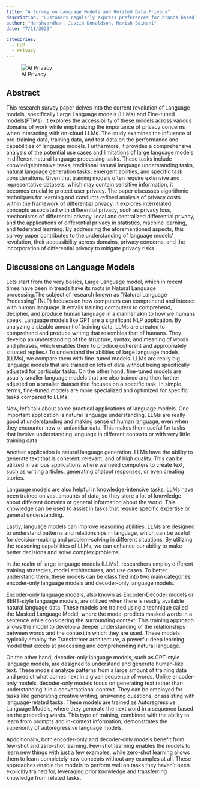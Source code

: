 ```yaml
---
title: "A Survey on Language Models and Related Data Privacy"
description: "Customers regularly express preferences for brands based on their attire.  How can retail adapt and learn without compromising privacy?"
author: "Harshvardhan, Justin Donaldson, Manish Sainani"
date: "7/11/2023"

categories:
  - LLM
  - Privacy
---
```


![AI Privacy](images/omgjjd_data_privacy_AI_home_secure_f87b681d-8207-46b6-adf4-4e2981b09f18.png)

## Abstract

This research survey paper delves into the current revolution of Language
models, specifically Large Language models (LLMs) and Fine-tuned models(FTMs).
It explores the accessibility of these models across various domains of work
while emphasizing the importance of privacy concerns when interacting with
on-cloud LLMs. The study examines the influence of pre-training data, training
data, and test data on the performance and capabilities of language models.
Furthermore, it provides a comprehensive analysis of the potential use cases
and limitations of large language models in different natural language
processing tasks. These tasks include knowledgeintensive tasks, traditional
natural language understanding tasks, natural language generation tasks,
emergent abilities, and specific task considerations. Given that training
models often require extensive and representative datasets, which may contain
sensitive information, it becomes crucial to protect user privacy. The paper
discusses algorithmic techniques for learning and conducts refined analysis of
privacy costs within the framework of differential privacy. It explores
interrelated concepts associated with differential privacy, such as privacy
loss, mechanisms of differential privacy, local and centralized differential
privacy, and the applications of differential privacy in statistics, machine
learning, and federated learning. By addressing the aforementioned aspects,
this survey paper contributes to the understanding of language models’
revolution, their accessibility across domains, privacy concerns, and the
incorporation of differential privacy to mitigate privacy risks.

## Discussions on Language Models
Lets start from the very basics, Large Language model, which in recent times
have been in treads have its roots in Natural Language processing.The subject
of research known as "Natural Language Processing" (NLP) focuses on how
computers can comprehend and interact with human language. It entails training
computers to comprehend, decipher, and produce human language in a manner akin
to how we humans speak. Language models like GPT are a significant NLP
application. By analyzing a sizable amount of training data, LLMs are created
to comprehend and produce writing that resembles that of humans. They develop
an understanding of the structure, syntax, and meaning of words and phrases,
which enables them to produce coherent and appropriately situated replies.\\ To
understand the abilities of large language models (LLMs), we compare them with
fine-tuned models. LLMs are really big language models that are trained on lots
of data without being specifically adjusted for particular tasks. On the other
hand, fine-tuned models are usually smaller language models that are also
trained and then further adjusted on a smaller dataset that focuses on a
specific task. In simple terms, fine-tuned models are more specialized and
optimized for specific tasks compared to LLMs.

Now, let's talk about some practical applications of language models. One
important application is natural language understanding. LLMs are really good
at understanding and making sense of human language, even when they encounter
new or unfamiliar data. This makes them useful for tasks that involve
understanding language in different contexts or with very little training data.

Another application is natural language generation. LLMs have the ability to
generate text that is coherent, relevant, and of high quality. This can be
utilized in various applications where we need computers to create text, such
as writing articles, generating chatbot responses, or even creating stories.

Language models are also helpful in knowledge-intensive tasks. LLMs have been
trained on vast amounts of data, so they store a lot of knowledge about
different domains or general information about the world. This knowledge can be
used to assist in tasks that require specific expertise or general
understanding.

Lastly, language models can improve reasoning abilities. LLMs are designed to
understand patterns and relationships in language, which can be useful for
decision-making and problem-solving in different situations. By utilizing the
reasoning capabilities of LLMs, we can enhance our ability to make better
decisions and solve complex problems.

In the realm of large language models (LLMs), researchers employ different
training strategies, model architectures, and use cases. To better understand
them, these models can be classified into two main categories: encoder-only
language models and decoder-only language models.

Encoder-only language models, also known as Encoder-Decoder models or
BERT-style language models, are utilized when there is readily available
natural language data. These models are trained using a technique called the
Masked Language Model, where the model predicts masked words in a sentence
while considering the surrounding context. This training approach allows the
model to develop a deeper understanding of the relationships between words and
the context in which they are used. These models typically employ the
Transformer architecture, a powerful deep learning model that excels at
processing and comprehending natural language.

On the other hand, decoder-only language models, such as GPT-style language
models, are designed to understand and generate human-like text. These models
analyze patterns from a large amount of training data and predict what comes
next in a given sequence of words. Unlike encoder-only models, decoder-only
models focus on generating text rather than understanding it in a
conversational context. They can be employed for tasks like generating creative
writing, answering questions, or assisting with language-related tasks. These
models are trained as Autoregressive Language Models, where they generate the
next word in a sequence based on the preceding words. This type of training,
combined with the ability to learn from prompts and in-context information,
demonstrates the superiority of autoregressive language models.

Apdditionally, both encoder-only and decoder-only models benefit from few-shot
and zero-shot learning. Few-shot learning enables the models to learn new
things with just a few examples, while zero-shot learning allows them to learn
completely new concepts without any examples at all. These approaches enable
the models to perform well on tasks they haven't been explicitly trained for,
leveraging prior knowledge and transferring knowledge from related tasks.
